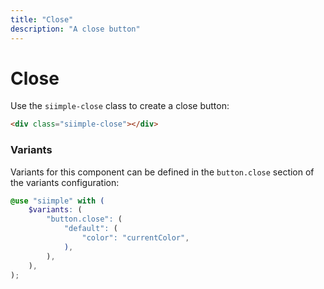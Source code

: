 ```yaml
---
title: "Close"
description: "A close button"
---
```


# Close

Use the `siimple-close` class to create a close button:

```html align=center live=true
<div class="siimple-close"></div>
```


### Variants

Variants for this component can be defined in the `button.close` section of the variants configuration:

```scss
@use "siimple" with (
    $variants: (
        "button.close": (
            "default": (
                "color": "currentColor",
            ),
        ),
    ),
);
```
